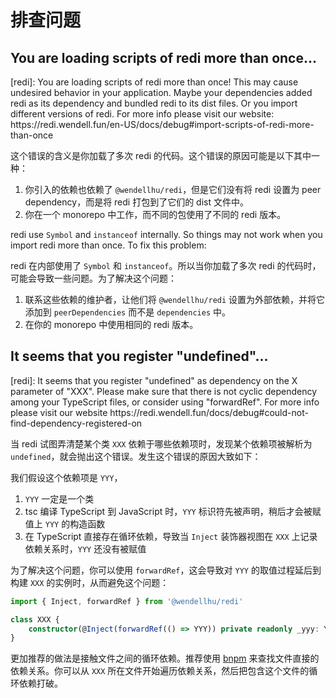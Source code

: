 
# 排查问题

## You are loading scripts of redi more than once...

<Callout>
[redi]: You are loading scripts of redi more than once! This may cause undesired behavior in your application.
Maybe your dependencies added redi as its dependency and bundled redi to its dist files. Or you import different versions of redi.
For more info please visit our website: https://redi.wendell.fun/en-US/docs/debug#import-scripts-of-redi-more-than-once
</Callout>

这个错误的含义是你加载了多次 redi 的代码。这个错误的原因可能是以下其中一种：

1. 你引入的依赖也依赖了 `@wendellhu/redi`，但是它们没有将 redi 设置为 peer dependency，而是将 redi 打包到了它们的 dist 文件中。
2. 你在一个 monorepo 中工作，而不同的包使用了不同的 redi 版本。

redi use `Symbol` and `instanceof` internally. So things may not work when you import redi more than once. To fix this problem:

redi 在内部使用了 `Symbol` 和 `instanceof`。所以当你加载了多次 redi 的代码时，可能会导致一些问题。为了解决这个问题：

1. 联系这些依赖的维护者，让他们将 `@wendellhu/redi` 设置为外部依赖，并将它添加到 `peerDependencies` 而不是 `dependencies` 中。
2. 在你的 monorepo 中使用相同的 redi 版本。

## It seems that you register "undefined"...

<Callout>
[redi]: It seems that you register "undefined" as dependency on the X parameter of "XXX". Please make sure that there is not cyclic dependency among your TypeScript files, or consider using "forwardRef". For more info please visit our website https://redi.wendell.fun/docs/debug#could-not-find-dependency-registered-on
</Callout>

当 redi 试图弄清楚某个类 `XXX` 依赖于哪些依赖项时，发现某个依赖项被解析为 `undefined`，就会抛出这个错误。发生这个错误的原因大致如下：

我们假设这个依赖项是 `YYY`，

1. `YYY` 一定是一个类
2. tsc 编译 TypeScript 到 JavaScript 时，`YYY` 标识符先被声明，稍后才会被赋值上 `YYY` 的构造函数
3. 在 TypeScript 直接存在循环依赖，导致当 `Inject` 装饰器视图在 `XXX` 上记录依赖关系时，`YYY` 还没有被赋值

为了解决这个问题，你可以使用 `forwardRef`，这会导致对 `YYY` 的取值过程延后到构建 `XXX` 的实例时，从而避免这个问题：

```ts
import { Inject, forwardRef } from '@wendellhu/redi'

class XXX {
    constructor(@Inject(forwardRef(() => YYY)) private readonly _yyy: YYY) {}
}

```

更加推荐的做法是接触文件之间的循环依赖。推荐使用 [bnpm](https://www.npmjs.com/package/dpdm) 来查找文件直接的依赖关系。你可以从  `XXX` 所在文件开始遍历依赖关系，然后把包含这个文件的循环依赖打破。
